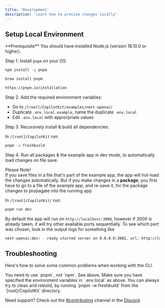 ```yaml
---
title: 'Development'
description: 'Learn how to preview changes locally'
---
```


## Setup Local Environment

<Info>
  **Prerequisite** You should have installed Node.js (version 18.10.0 or
  higher).
</Info>

Step 1. Install `pnpm` on your OS:

<CodeGroup>

```bash npm
npm install -g pnpm
```

```bash brew
brew install pnpm
```

```l other
https://pnpm.io/installation
```

</CodeGroup>



Step 2. Add the required environment variables:

- Go to `/[root]/CopilotKit/examples/next-openai/` 
- Duplicate `.env.local.example`, name the duplicate `.env.local`
- Edit `.env.local` with approrpriate values


Step 3. Recursively install & build all dependencies:

In `/[root]/CopilotKit` run:
```bash
pnpm -w freshbuild
```

Step 4. Run all packages & the example app in dev mode, to automatically load changes on file save.

Please Note!\
If you save files in a file that's part of the example app, the app will hot-load the changes automatically.
But if you make changes in a **package**, you first have to go to a file of the example app, and re-save it,
for the package changes to propagate into the running app.

In `/[root]/CopilotKit/` run:
```bash
pnpm run dev
```

By default the app will run on `http://localhost:3000`, however if 3000 is already taken, it will try other available ports sequentially.
To see which port was chosen, look in the output logs for something like

```bash
next-openai:dev: - ready started server on 0.0.0.0:3002, url: http://localhost:3002
```


## Troubleshooting

Here's how to solve some common problems when working with the CLI.

<AccordionGroup>
  <Accordion title="npm is giving errors">
    You need to use `pnpm`, not `npm`. See above.
  </Accordion>
  <Accordion title="Unclear build error">
Make sure you have specified the environment variables in `.env.local` as above.
  </Accordion>
  <Accordion title="Package changes not taking affect in example app">
    You can always try to clean and rebuild, by running `pnpm -w freshbuild` from the `[root]/CopilotKit` directory.
  </Accordion>
</AccordionGroup>

Need support? Check out the [#contributing](https://discord.gg/6dffbvGU3D) channel in the [Discord](https://discord.gg/6dffbvGU3D).